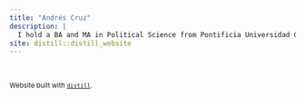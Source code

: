 ---
title: "Andrés Cruz"
description: |
  I hold a BA and MA in Political Science from Pontificia Universidad Católica de Chile. My research interests are in political economy and quantitative methods.
site: distill::distill_website
---

<a href="https://twitter.com/arcruz0/"><i class="fab fa-twitter-square fa-2x"></i></a>&nbsp;&nbsp;<a href="https://github.com/arcruz0/"><i class="fab fa-github-square fa-2x"></i></a>

<small>Website built with [`distill`](https://rstudio.github.io/distill/).</small>